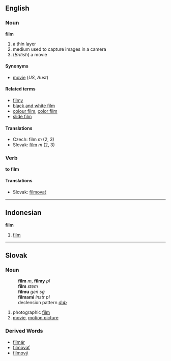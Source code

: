 ==English==
===Noun===
'''film'''

# a thin layer
# medium used to capture images in a camera
# (''British'') a movie

====Synonyms====
*[[movie]] (''US'', ''Aust'')

====Related terms====
*[[filmy]]
*[[black and white film]]
*[[colour film]], [[color film]]
*[[slide film]]

==== Translations ====
*Czech: film ''m'' (2, 3)
*Slovak: [[film#Slovak|film]] ''m'' (2, 3)

===Verb===
'''to film'''

==== Translations ====
*Slovak: [[filmovať]]

----

== Indonesian ==
'''film'''

# [[film]]

----
== Slovak ==
=== Noun ===
:'''film''' ''m'', '''filmy''' ''pl''
:'''film''' ''stem''
:'''filmu''' ''gen sg''
:'''filmami''' ''instr pl''
:declension pattern ''[[Slovak declension pattern dub|dub]]''
# photographic [[film#English|film]]
# [[movie]], [[motion picture]]
=== Derived Words ===
* [[filmár]]
* [[filmovať]]
* [[filmový]]